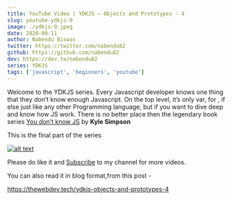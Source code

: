 ```yaml
---
title: YouTube Video | YDKJS — Objects and Prototypes - 4
slug: youtube-ydkjs-9
image: ./ydkjs-9.jpeg
date: 2020-09-11
author: Nabendu Biswas
twitter: https://twitter.com/nabendu82
github: https://github.com/nabendu82
dev: https://dev.to/nabendu82
series: YDKJS
tags: ['javascript', 'beginners', 'youtube']
---
```


Welcome to the YDKJS series. Every Javascript developer knows one thing that they don’t know enough Javascript. On the top level, it’s only var, for , if else just like any other Programming language, but if you want to dive deep and know how JS work. There is no better place then the legendary book series [You don’t know JS](https://maximdenisov.gitbooks.io/you-don-t-know-js/content/) by **Kyle Simpson**

This is the final part of the series

<div className={styles.image__small}>

[![alt text](https://res.cloudinary.com/dxkxvfo2o/image/upload/v1599505161/ydkjs-objects_obyrb0.png)](https://youtu.be/UcAqA8ymeZs "YouTube YDKJS")

</div>

Please do like it and [Subscribe](https://www.youtube.com/channel/UCRf7mazcufqZxd2pR3oQJuQ?sub_confirmation=1) to my channel for more videos.

You can also read it in blog format,from this post -

https://thewebdev.tech/ydkjs-objects-and-prototypes-4

